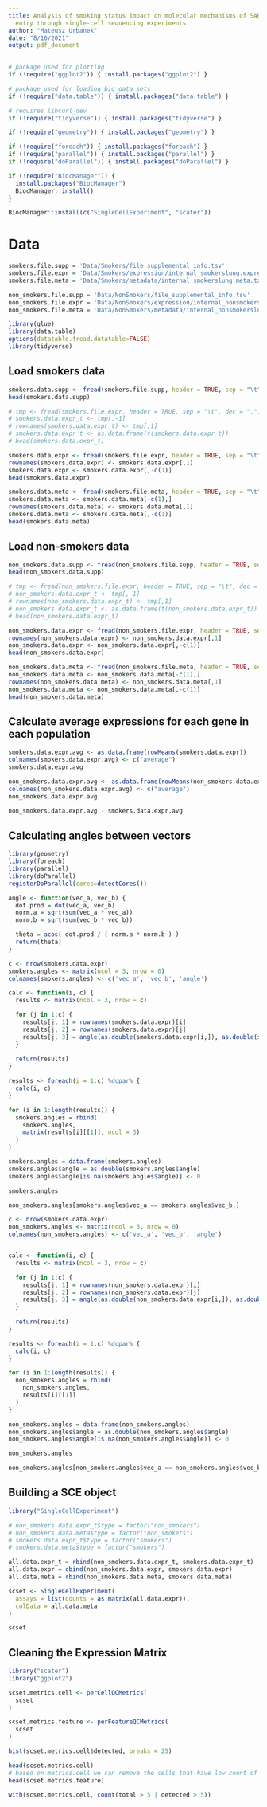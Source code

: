 ```yaml
---
title: Analysis of smoking status impact on molecular mechanisms of SARS -CoV-2 viral
  entry through single-cell sequencing experiments.
author: "Mateusz Urbanek"
date: "8/16/2021"
output: pdf_document
---
```


```r
# package used for plotting
if (!require("ggplot2")) { install.packages("ggplot2") }

# package used for loading big data sets
if (!require("data.table")) { install.packages("data.table") }

# requires libcurl_dev
if (!require("tidyverse")) { install.packages("tidyverse") }

if (!require("geometry")) { install.packages("geometry") }

if (!require("foreach")) { install.packages("foreach") }
if (!require("parallel")) { install.packages("parallel") }
if (!require("doParallel")) { install.packages("doParallel") }

if (!require("BiocManager")) { 
  install.packages("BiocManager")
  BiocManager::install()  
}

BiocManager::install(c("SingleCellExperiment", "scater"))
```

# Data

```r
smokers.file.supp = 'Data/Smokers/file_supplemental_info.tsv'
smokers.file.expr = 'Data/Smokers/expression/internal_smokerslung.expression.txt'
smokers.file.meta = 'Data/Smokers/metadata/internal_smokerslung.meta.txt'

non_smokers.file.supp = 'Data/NonSmokers/file_supplemental_info.tsv'
non_smokers.file.expr = 'Data/NonSmokers/expression/internal_nonsmokerslung.expression.txt'
non_smokers.file.meta = 'Data/NonSmokers/metadata/internal_nonsmokerslung.meta.txt'

library(glue)
library(data.table)
options(datatable.fread.datatable=FALSE)
library(tidyverse)
```

## Load smokers data

```r
smokers.data.supp <- fread(smokers.file.supp, header = TRUE, sep = "\t", dec = ".")
head(smokers.data.supp)

# tmp <- fread(smokers.file.expr, header = TRUE, sep = "\t", dec = ".")
# smokers.data.expr_t <- tmp[,-1]
# rownames(smokers.data.expr_t) <- tmp[,1]
# smokers.data.expr_t <- as.data.frame(t(smokers.data.expr_t))
# head(smokers.data.expr_t)

smokers.data.expr <- fread(smokers.file.expr, header = TRUE, sep = "\t", dec = ".")
rownames(smokers.data.expr) <- smokers.data.expr[,1]
smokers.data.expr <- smokers.data.expr[,-c(1)]
head(smokers.data.expr)

smokers.data.meta <- fread(smokers.file.meta, header = TRUE, sep = "\t", dec = ".")
smokers.data.meta <- smokers.data.meta[-c(1),]
rownames(smokers.data.meta) <- smokers.data.meta[,1]
smokers.data.meta <- smokers.data.meta[,-c(1)]
head(smokers.data.meta)
```

## Load non-smokers data

```r
non_smokers.data.supp <- fread(non_smokers.file.supp, header = TRUE, sep = "\t", dec = ".")
head(non_smokers.data.supp)

# tmp <- fread(non_smokers.file.expr, header = TRUE, sep = "\t", dec = ".")
# non_smokers.data.expr_t <- tmp[,-1]
# rownames(non_smokers.data.expr_t) <- tmp[,1]
# non_smokers.data.expr_t <- as.data.frame(t(non_smokers.data.expr_t))
# head(non_smokers.data.expr_t)

non_smokers.data.expr <- fread(non_smokers.file.expr, header = TRUE, sep = "\t", dec = ".")
rownames(non_smokers.data.expr) <- non_smokers.data.expr[,1]
non_smokers.data.expr <- non_smokers.data.expr[,-c(1)]
head(non_smokers.data.expr)

non_smokers.data.meta <- fread(non_smokers.file.meta, header = TRUE, sep = "\t", dec = ".")
non_smokers.data.meta <- non_smokers.data.meta[-c(1),]
rownames(non_smokers.data.meta) <- non_smokers.data.meta[,1]
non_smokers.data.meta <- non_smokers.data.meta[,-c(1)]
head(non_smokers.data.meta)
```

## Calculate average expressions for each gene in each population

```r
smokers.data.expr.avg <- as.data.frame(rowMeans(smokers.data.expr))
colnames(smokers.data.expr.avg) <- c("average")
smokers.data.expr.avg
```

```r
non_smokers.data.expr.avg <- as.data.frame(rowMeans(non_smokers.data.expr))
colnames(non_smokers.data.expr.avg) <- c("average")
non_smokers.data.expr.avg
```

```r
non_smokers.data.expr.avg - smokers.data.expr.avg
```
## Calculating angles between vectors

```r
library(geometry)
library(foreach)
library(parallel)
library(doParallel)
registerDoParallel(cores=detectCores())

angle <- function(vec_a, vec_b) {
  dot.prod = dot(vec_a, vec_b)
  norm.a = sqrt(sum(vec_a * vec_a))
  norm.b = sqrt(sum(vec_b * vec_b))

  theta = acos( dot.prod / ( norm.a * norm.b ) )
  return(theta)
}
```

```r
c <- nrow(smokers.data.expr)
smokers.angles <- matrix(ncol = 3, nrow = 0)
colnames(smokers.angles) <- c('vec_a', 'vec_b', 'angle')

calc <- function(i, c) {
  results <- matrix(ncol = 3, nrow = c)

  for (j in 1:c) {
    results[j, 1] = rownames(smokers.data.expr)[i]
    results[j, 2] = rownames(smokers.data.expr)[j]
    results[j, 3] = angle(as.double(smokers.data.expr[i,]), as.double(smokers.data.expr[j,]))
  }
  
  return(results)
}

results <- foreach(i = 1:c) %dopar% {
  calc(i, c)
}

for (i in 1:length(results)) {
  smokers.angles = rbind(
    smokers.angles,
    matrix(results[i][[1]], ncol = 3)
  )
}

smokers.angles = data.frame(smokers.angles)
smokers.angles$angle = as.double(smokers.angles$angle)
smokers.angles$angle[is.na(smokers.angles$angle)] <- 0

smokers.angles

non_smokers.angles[smokers.angles$vec_a == smokers.angles$vec_b,]
```

```r
c <- nrow(smokers.data.expr)
non_smokers.angles <- matrix(ncol = 3, nrow = 0)
colnames(non_smokers.angles) <- c('vec_a', 'vec_b', 'angle')


calc <- function(i, c) {
  results <- matrix(ncol = 3, nrow = c)

  for (j in 1:c) {
    results[j, 1] = rownames(non_smokers.data.expr)[i]
    results[j, 2] = rownames(non_smokers.data.expr)[j]
    results[j, 3] = angle(as.double(non_smokers.data.expr[i,]), as.double(non_smokers.data.expr[j,]))
  }
  
  return(results)
}

results <- foreach(i = 1:c) %dopar% {
  calc(i, c)
}

for (i in 1:length(results)) {
  non_smokers.angles = rbind(
    non_smokers.angles,
    results[i][[1]]
  )
}

non_smokers.angles = data.frame(non_smokers.angles)
non_smokers.angles$angle = as.double(non_smokers.angles$angle)
non_smokers.angles$angle[is.na(non_smokers.angles$angle)] <- 0

non_smokers.angles

non_smokers.angles[non_smokers.angles$vec_a == non_smokers.angles$vec_b,]
```

## Building a SCE object 

```r
library("SingleCellExperiment")

# non_smokers.data.expr_t$type = factor("non_smokers")
# non_smokers.data.meta$type = factor("non_smokers")
# smokers.data.expr_t$type = factor("smokers")
# smokers.data.meta$type = factor("smokers")

all.data.expr_t = rbind(non_smokers.data.expr_t, smokers.data.expr_t)
all.data.expr = cbind(non_smokers.data.expr, smokers.data.expr)
all.data.meta = rbind(non_smokers.data.meta, smokers.data.meta)

scset <- SingleCellExperiment(
  assays = list(counts = as.matrix(all.data.expr)),
  colData = all.data.meta
)

scset
```

## Cleaning the Expression Matrix

```r
library("scater")
library("ggplot2")

scset.metrics.cell <- perCellQCMetrics(
  scset
)

scset.metrics.feature <- perFeatureQCMetrics(
  scset
)

hist(scset.metrics.cell$detected, breaks = 25)

head(scset.metrics.cell) 
# based on metrics.cell we can remove the cells that have low count of detected or/and low count of total?
head(scset.metrics.feature)

with(scset.metrics.cell, count(total > 5 | detected > 5))
```
